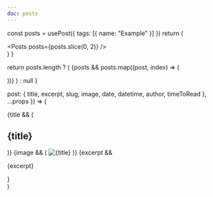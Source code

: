 ```yaml
---
doc: posts
---
```



<!-- preview start -->

  const posts = usePost({ tags: [{ name: "Example" }] })
  return (
    <div p="10">
      <Posts posts={posts.slice(0, 2)} />
    </div>
  )
}

<!-- preview end -->

  return posts.length ? (
    <Grid col="1" gap="10|20" maxW="800px" mx="auto">
      {posts &&
        posts.map((post, index) => (
          <div key={index}>
            <PostTeaser post={post} />
          </div>
        ))}
    </Grid>
  ) : null
}

  post: { title, excerpt, slug, image, date, datetime, author, timeToRead },
  ...props
}) => (
  <article {...props}>
    <div mt="4">
      {title && (
        <Link href={slug}>
          <h2
            variant="heading.h2"
            mt="0"
            mb="4"
            fontSize="2xl|2xl|3xl|4xl"
            _hover={{
              color: "primary",
            }}
          >
            {title}
          </h2>
        </Link>
      )}
      <PostMeta
        author={author}
        timeToRead={timeToRead}
        date={date}
        datetime={datetime}
        fontSize="md"
      />
      {image && (
        <Link href={slug} display="block" mt="4">
          <Image src={image} title={title} alt={title} />
        </Link>
      )}
      {excerpt && <p mt="4">{excerpt}</p>}
    </div>
  </article>
)
